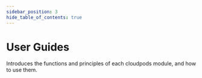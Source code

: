 ```yaml
---
sidebar_position: 3
hide_table_of_contents: true
---
```


# User Guides

Introduces the functions and principles of each cloudpods module, and how to use them.


<DocCardList items={useCurrentSidebarCategory().items} />
